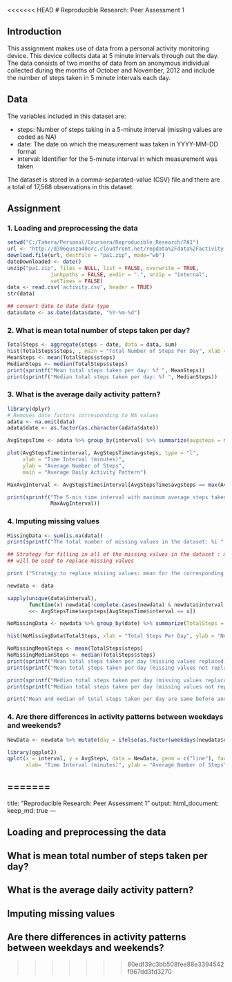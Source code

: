 <<<<<<< HEAD
# Reproducible Research: Peer Assessment 1

## Introduction
This assignment makes use of data from a personal activity monitoring device. This device collects data at 5 minute intervals through out the day. The data consists of two months of data from an anonymous individual collected during the months of October and November, 2012 and include the number of steps taken in 5 minute intervals each day.

## Data
The variables included in this dataset are:

- steps: Number of steps taking in a 5-minute interval (missing values are coded as NA)
- date: The date on which the measurement was taken in YYYY-MM-DD format
- interval: Identifier for the 5-minute interval in which measurement was taken

The dataset is stored in a comma-separated-value (CSV) file and there are a total of 17,568 observations in this dataset.

## Assignment

### 1. Loading and preprocessing the data

```r
setwd("C:/Tahera/Personal/Coursera/Reproducible_Research/PA1")
url <- "http://d396qusza40orc.cloudfront.net/repdata%2Fdata%2Factivity.zip"
download.file(url, destfile = "pa1.zip", mode="wb")
dateDownloaded <- date()
unzip("pa1.zip", files = NULL, list = FALSE, overwrite = TRUE,
              junkpaths = FALSE, exdir = ".", unzip = "internal",
              setTimes = FALSE)
data <- read.csv('activity.csv', header = TRUE)
str(data)

## convert date to date data type
data$date <- as.Date(data$date, "%Y-%m-%d") 

```
### 2. What is mean total number of steps taken per day?
```r

TotalSteps <- aggregate(steps ~ date, data = data, sum)
hist(TotalSteps$steps, , main = "Total Number of Steps Per Day", xlab = "day", col = "blue")
MeanSteps <- mean(TotalSteps$steps)
MedianSteps <- median(TotalSteps$steps)
print(sprintf("Mean total steps taken per day: %f ", MeanSteps))
print(sprintf("Median total steps taken per day: %f ", MedianSteps))

```
### 3. What is the average daily activity pattern?
```r
library(dplyr)
# Removes date factors corresponding to NA values
adata <- na.omit(data)
adata$date <- as.factor(as.character(adata$date))

AvgStepsTime <- adata %>% group_by(interval) %>% summarize(avgsteps = mean(steps), na.rm = TRUE)

plot(AvgStepsTime$interval, AvgStepsTime$avgsteps, type = "l",
     xlab = "Time Interval (minutes)", 
     ylab = "Average Number of Steps", 
     main = "Average Daily Activity Pattern") 

MaxAvgInterval <- AvgStepsTime$interval[AvgStepsTime$avgsteps == max(AvgStepsTime$avgsteps)]

print(sprintf("The 5-min time interval with maximum average steps taken per day: %i ", 
              MaxAvgInterval))
```
### 4. Imputing missing values
```r
MissingData <- sum(is.na(data))
print(sprintf("The total number of missing values in the dataset: %i ", MissingData))

## Strategy for filling in all of the missing values in the dataset : mean for that 5-minute interval
## will be used to replace missing values

print ("Strategy to replace misiing values: mean for the corresponding 5-minute interval will be used to replace missing values")

newdata <- data

sapply(unique(data$interval), 
       function(x) newdata[!complete.cases(newdata) & newdata$interval ==x, 1]
       <<- AvgStepsTime$avgsteps[AvgStepsTime$interval == x])

NoMissingData <- newdata %>% group_by(date) %>% summarize(TotalSteps = sum(steps, na.rm = TRUE))

hist(NoMissingData$TotalSteps, xlab = "Total Steps Per Day", ylab = "Number of Days", main = "Frequency of Total Steps in a Day", col = "red")

NoMissingMeanSteps <- mean(TotalSteps$steps)
NoMissingMedianSteps <- median(TotalSteps$steps)
print(sprintf("Mean total steps taken per day (missing values replaced): %f ", NoMissingMeanSteps))
print(sprintf("Mean total steps taken per day (missing values not replaced): %f ", MeanSteps))

print(sprintf("Median total steps taken per day (missing values replaced): %f ", NoMissingMedianSteps))
print(sprintf("Median total steps taken per day (missing values not replaced): %f ", MedianSteps))

print("Mean and median of total steps taken per day are same before and after replacing missing values ")

```
### 4. Are there differences in activity patterns between weekdays and weekends?
```r
NewData <- newdata %>% mutate(day = ifelse(as.factor(weekdays(newdata$date)) == c("Saturday", "Sunday"), "weekend", "weekday")) %>% group_by (interval, day) %>% summarize(AvgSteps = mean(steps))

library(ggplot2)
qplot(x = interval, y = AvgSteps, data = NewData, geom = c("line"), facets = day~., 
      xlab= "Time Interval (minutes)", ylab = "Average Number of Steps", main = "Activity Patterns Between Weekdays and Weekends")

```










=======
---
title: "Reproducible Research: Peer Assessment 1"
output: 
  html_document:
    keep_md: true
---


## Loading and preprocessing the data



## What is mean total number of steps taken per day?



## What is the average daily activity pattern?



## Imputing missing values



## Are there differences in activity patterns between weekdays and weekends?
>>>>>>> 80edf39c3bb508fee88e3394542f967dd3fd3270
